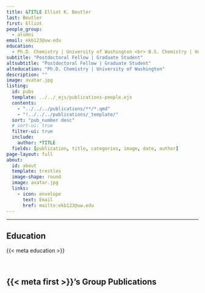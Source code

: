 ```yaml
---
title: &TITLE Elliot K. Beutler
last: Beutler
first: Elliot
people_group: 
  - alumni
email: ekb123@uw.edu
education:
  - Ph.D. Chemistry | University of Washington <br> B.S. Chemistry | University of Washington
subtitle: "Postdoctoral Fellow | Graduate Student"
altsubtitle: "Postdoctoral Fellow | Graduate Student"
alteducation: "Ph.D. Chemistry | University of Washington"
description: ""
image: avatar.jpg
listing:
  id: pubs
  template: ../../_ejs/publications-people.ejs 
  contents: 
    - "../../../publications/**/*.qmd"
    - "!../../../publications/_template/"
  sort: "pub_number desc"
  # sort-ui: true
  filter-ui: true
  include:
    author: *TITLE
  fields: [publication, title, categories, image, date, author]
page-layout: full
about: 
  id: about
  template: trestles
  image-shape: round
  image: avatar.jpg
  links:
    - icon: envelope
      text: Email
      href: mailto:ekb123@uw.edu
---
```


<hr>


:::{#about}



## Education
{{< meta education >}}

<br>

:::

## {{< meta first >}}'s Group Publications

:::{#pubs}
:::

